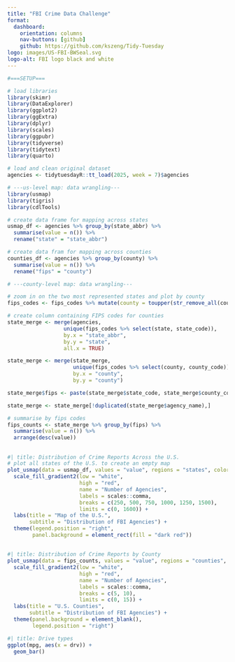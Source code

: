 ```yaml
---
title: "FBI Crime Data Challenge"
format: 
  dashboard:
    orientation: columns
    nav-buttons: [github]
    github: https://github.com/kszeng/Tidy-Tuesday
logo: images/US-FBI-BWSeal.svg
logo-alt: FBI logo black and white
---
```


```r
#===SETUP===

# load libraries
library(skimr)
library(DataExplorer)
library(ggplot2)
library(ggExtra)
library(dplyr)
library(scales)
library(ggpubr)
library(tidyverse)
library(tidytext)
library(quarto)

# load and clean original dataset
agencies <- tidytuesdayR::tt_load(2025, week = 7)$agencies

# ---us-level map: data wrangling---
library(usmap)
library(tigris)
library(cdlTools)

# create data frame for mapping across states
usmap_df <- agencies %>% group_by(state_abbr) %>% 
  summarise(value = n()) %>% 
  rename("state" = "state_abbr")

# create data fram for mapping across counties
counties_df <- agencies %>% group_by(county) %>% 
  summarise(value = n()) %>% 
  rename("fips" = "county")

# ---county-level map: data wrangling---

# zoom in on the two most represented states and plot by county
fips_codes <- fips_codes %>% mutate(county = toupper(str_remove_all(county, pattern = " County")))

# create column containing FIPS codes for counties
state_merge <- merge(agencies, 
                  unique(fips_codes %>% select(state, state_code)),
                  by.x = "state_abbr", 
                  by.y = "state", 
                  all.x = TRUE)

state_merge <- merge(state_merge,
                     unique(fips_codes %>% select(county, county_code)),
                     by.x = "county",
                     by.y = "county")

state_merge$fips <- paste(state_merge$state_code, state_merge$county_code, sep = "")

state_merge <- state_merge[!duplicated(state_merge$agency_name),]

# summarise by fips codes
fips_counts <- state_merge %>% group_by(fips) %>% 
  summarise(value = n()) %>% 
  arrange(desc(value))
```

## 
```r
#| title: Distribution of Crime Reports Across the U.S.
# plot all states of the U.S. to create an empty map
plot_usmap(data = usmap_df, values = "value", regions = "states", color = "red") +
  scale_fill_gradient2(low = "white", 
                       high = "red", 
                       name = "Number of Agencies", 
                       labels = scales::comma, 
                       breaks = c(250, 500, 750, 1000, 1250, 1500), 
                       limits = c(0, 1600)) +
  labs(title = "Map of the U.S.",
       subtitle = "Distribution of FBI Agencies") +
  theme(legend.position = "right",
        panel.background = element_rect(fill = "dark red"))

```

##
```r
#| title: Distribution of Crime Reports by County
plot_usmap(data = fips_counts, values = "value", regions = "counties", color = "red", linewidth = 0.05) +
  scale_fill_gradient2(low = "white", 
                       high = "red", 
                       name = "Number of Agencies", 
                       labels = scales::comma, 
                       breaks = c(5, 10), 
                       limits = c(0, 15)) + 
  labs(title = "U.S. Counties",
       subtitle = "Distribution of FBI Agencies") +
  theme(panel.background = element_blank(),
        legend.position = "right")
```

```r
#| title: Drive types
ggplot(mpg, aes(x = drv)) +
  geom_bar()
```

